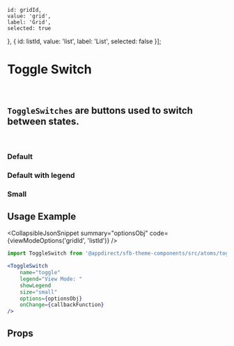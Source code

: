 
    id: gridId,
    value: 'grid',
    label: 'Grid',
    selected: true
}, {
    id: listId,
    value: 'list',
    label: 'List',
    selected: false
}];

<Meta title="Atoms/Toggle Switch" component={ToggleSwitch} />

# Toggle Switch
<br />

## `ToggleSwitches` are buttons used to switch between states.
<br />

### Default
<Canvas>
    <Story name="Default">
        <ToggleSwitch name="toggle1" legend="View Mode: " options={viewModeOptions('grid1', 'list1')} />
    </Story>
</Canvas>

### Default with legend
<Canvas>
    <Story name="Default with legend">
        <ToggleSwitch name="toggle2" legend="View Mode: " showLegend options={viewModeOptions('grid2', 'list2')} />
    </Story>
</Canvas>

### Small
<Canvas>
    <Story name="Small">
        <ToggleSwitch name="toggle3" legend="View Mode: " size="small" options={viewModeOptions('grid3', 'list3')} />
    </Story>
</Canvas>

## Usage Example
<CollapsibleJsonSnippet
    summary="optionsObj"
    code={viewModeOptions('gridId', 'listId')}
/>

```jsx
import ToggleSwitch from '@appdirect/sfb-theme-components/src/atoms/toggle-switch/ToggleSwitch'

<ToggleSwitch
    name="toggle"
    legend="View Mode: "
    showLegend
    size="small"
    options={optionsObj}
    onChange={callbackFunction}
/>
```
## Props
<ArgsTable of={ToggleSwitch} />
